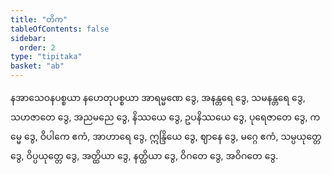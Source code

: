 ```yaml
---
title: "တိက"
tableOfContents: false
sidebar:
  order: 2
type: "tipitaka"
basket: "ab"
---
```



<DynamicBreadcrumb />

<Paragraph number="377">
နအာသေဝနပစ္စယာ နဟေတုပစ္စယာ အာရမ္မဏေ ဒွေ, အနန္တရေ ဒွေ, သမနန္တရေ ဒွေ, သဟဇာတေ ဒွေ, အညမညေ ဒွေ, နိဿယေ ဒွေ, ဥပနိဿယေ ဒွေ, ပုရေဇာတေ ဒွေ, ကမ္မေ ဒွေ, ဝိပါကေ ဧကံ, အာဟာရေ ဒွေ, ဣန္ဒြိယေ ဒွေ, ဈာနေ ဒွေ, မဂ္ဂေ ဧကံ, သမ္ပယုတ္တေ ဒွေ, ဝိပ္ပယုတ္တေ ဒွေ, အတ္ထိယာ ဒွေ, နတ္ထိယာ ဒွေ, ဝိဂတေ ဒွေ, အဝိဂတေ ဒွေ.
</Paragraph>